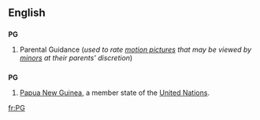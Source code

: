 {{see|Pg|pg|pg.|.pg}}
==English==

==={{initialism}}===
'''PG'''

# {{context|UK|US}} Parental Guidance (''used to rate [[motion picture]]s that may be viewed by [[minor]]s at their parents' discretion'')

==={{abbreviation}}===
'''PG'''
#[[Papua New Guinea]], a member state of the [[United Nations]].

[[fr:PG]]